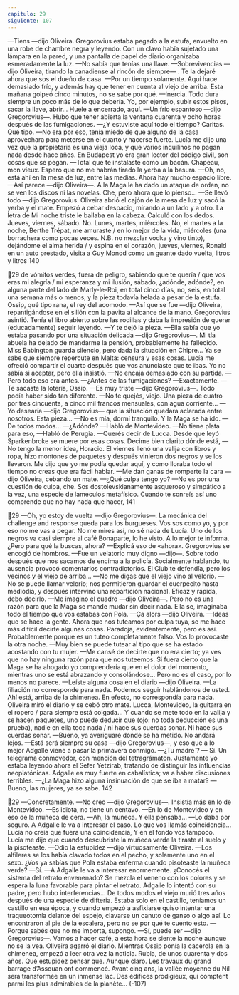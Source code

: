 ```yaml
---
capitulo: 29
siguiente: 107
---
```


—Tiens —dijo Oliveira.
Gregorovius estaba pegado a la estufa, envuelto en una robe de chambre
negra y leyendo. Con un clavo había sujetado una lámpara en la pared, y una
pantalla de papel de diario organizaba esmeradamente la luz.
—No sabía que tenías una llave.
—Sobrevivencias —dijo Oliveira, tirando la canadiense al rincón de siempre—
. Te la dejaré ahora que sos el dueño de casa.
—Por un tiempo solamente. Aquí hace demasiado frío, y además hay que
tener en cuenta al viejo de arriba. Esta mañana golpeó cinco minutos, no se sabe
por qué.
—Inercia. Todo dura siempre un poco más de lo que debería. Yo, por ejemplo,
subir estos pisos, sacar la llave, abrir... Huele a encerrado, aquí.
—Un frío espantoso —dijo Gregorovius—. Hubo que tener abierta la ventana
cuarenta y ocho horas después de las fumigaciones.
—¿Y estuviste aquí todo el tiempo? Caritas. Qué tipo.
—No era por eso, tenía miedo de que alguno de la casa aprovechara para
meterse en el cuarto y hacerse fuerte. Lucía me dijo una vez que la propietaria es
una vieja loca, y que varios inquilinos no pagan nada desde hace años. En
Budapest yo era gran lector del código civil, son cosas que se pegan.
—Total que te instalaste como un bacán. Chapeau, mon vieux. Espero que no
me habrán tirado la yerba a la basura.
—Oh, no, está ahí en la mesa de luz, entre las medias. Ahora hay mucho
espacio libre.
—Así parece —dijo Oliveira—. A la Maga le ha dado un ataque de orden, no
se ven los discos ni las novelas. Che, pero ahora que lo pienso...
—Se llevó todo —dijo Gregorovius.
Oliveira abrió el cajón de la mesa de luz y sacó la yerba y el mate. Empezó a
cebar despacio, mirando a un lado y a otro. La letra de Mi noche triste le bailaba
en la cabeza. Calculó con los dedos. Jueves, viernes, sábado. No. Lunes, martes,
miércoles. No, el martes a la noche, Berthe Trépat, me amuraste / en lo mejor de la
vida, miércoles (una borrachera como pocas veces. N.B. no mezclar vodka y vino
tinto), dejándome el alma herida / y espina en el corazón, jueves, viernes, Ronald en
un auto prestado, visita a Guy Monod como un guante dado vuelta, litros y litros
140

29
de vómitos verdes, fuera de peligro, sabiendo que te quería / que vos eras mi alegría
/ mi esperanza y mi ilusión, sábado, ¿adónde, adónde?, en alguna parte del lado de
Marly-le-Roi, en total cinco días, no, seis, en total una semana más o menos, y la
pieza todavía helada a pesar de la estufa. Ossip, qué tipo rana, el rey del
acomodo.
—Así que se fue —dijo Oliveira, repantigándose en el sillón con la pavita al
alcance de la mano.
Gregorovius asintió. Tenía el libro abierto sobre las rodillas y daba la
impresión de querer (educadamente) seguir leyendo.
—Y te dejó la pieza.
—Ella sabía que yo estaba pasando por una situación delicada —dijo
Gregorovius—. Mi tía abuela ha dejado de mandarme la pensión, probablemente
ha fallecido. Miss Babington guarda silencio, pero dada la situación en Chipre...
Ya se sabe que siempre repercute en Malta: censura y esas cosas. Lucía me
ofreció compartir el cuarto después que vos anunciaste que te ibas. Yo no sabía si
aceptar, pero ella insistió.
—No encaja demasiado con su partida.
—Pero todo eso era antes.
—¿Antes de las fumigaciones?
—Exactamente.
—Te sacaste la lotería, Ossip.
—Es muy triste —dijo Gregorovius—. Todo podía haber sido tan diferente.
—No te quejés, viejo. Una pieza de cuatro por tres cincuenta, a cinco mil
francos mensuales, con agua corriente...
—Yo desearía —dijo Gregorovius— que la situación quedara aclarada entre
nosotros. Esta pieza...
—No es mía, dormí tranquilo. Y la Maga se ha ido.
—De todos modos...
—¿Adónde?
—Habló de Montevideo.
—No tiene plata para eso,
—Habló de Perugia.
—Querés decir de Lucca. Desde que leyó Sparkenbroke se muere por esas
cosas. Decime bien clarito dónde está,
—No tengo la menor idea, Horacio. El viernes llenó una valija con libros y
ropa, hizo montones de paquetes y después vinieron dos negros y se los
llevaron. Me dijo que yo me podía quedar aquí, y como lloraba todo el tiempo no
creas que era fácil hablar.
—Me dan ganas de romperte la cara —dijo Oliveira, cebando un mate.
—¿Qué culpa tengo yo?
—No es por una cuestión de culpa, che. Sos dostoievskianamente asqueroso y
simpático a la vez, una especie de lameculos metafísico. Cuando te sonreís así
uno comprende que no hay nada que hacer,
141

29
—Oh, yo estoy de vuelta —dijo Gregorovius—. La mecánica del challenge and
response queda para los burgueses. Vos sos como yo, y por eso no me vas a pegar.
No me mires así, no sé nada de Lucía. Uno de los negros va casi siempre al café
Bonaparte, lo he visto. A lo mejor te informa. ¿Pero para qué la buscas, ahora?
—Explicá eso de «ahora». Gregorovius se encogió de hombros.
—Fue un velatorio muy digno —dijo—. Sobre todo después que nos sacamos
de encima a la policía. Socialmente hablando, tu ausencia provocó comentarios
contradictorios. El Club te defendía, pero los vecinos y el viejo de arriba...
—No me digas que el viejo vino al velorio.
—No se puede llamar velorio; nos permitieron guardar el cuerpecito hasta
mediodía, y después intervino una repartición nacional. Eficaz y rápida, debo
decirlo.
—Me imagino el cuadro —dijo Oliveira—. Pero no es una razón para que la
Maga se mande mudar sin decir nada. Ella se, imaginaba todo el tiempo que vos
estabas con Pola.
—Ça alors —dijo Oliveira.
—Ideas que se hace la gente. Ahora que nos tuteamos por culpa tuya, se me
hace más difícil decirte algunas cosas. Paradoja, evidentemente, pero es así.
Probablemente porque es un tuteo completamente falso. Vos lo provocaste la
otra noche.
—Muy bien se puede tutear al tipo que se ha estado acostando con tu mujer.
—Me cansé de decirte que no era cierto; ya ves que no hay ninguna razón
para que nos tuteemos. Si fuera cierto que la Maga se ha ahogado yo
comprendería que en el dolor del momento, mientras uno se está abrazando y
consolándose... Pero no es el caso, por lo menos no parece.
—Leíste alguna cosa en el diario —dijo Oliveira.
—La filiación no corresponde para nada. Podemos seguir hablándonos de
usted. Ahí está, arriba de la chimenea.
En efecto, no correspondía para nada. Oliveira miró el diario y se cebó otro
mate. Lucca, Montevideo, la guitarra en el ropero / para siempre está colgada... Y
cuando se mete todo en la valija y se hacen paquetes, uno puede deducir que
(ojo: no toda deducción es una prueba), nadie en ella toca nada / ni hace sus cuerdas
sonar. Ni hace sus cuerdas sonar.
—Bueno, ya averiguaré dónde se ha metido. No andará lejos.
—Está será siempre su casa —dijo Gregorovius—, y eso que a lo mejor
Adgalle viene a pasar la primavera conmigo.
—¿Tu madre`?
— Sí. Un telegrama conmovedor, con mención del tetragrámaton. Justamente
yo estaba leyendo ahora el Sefer Yetzirab, tratando de distinguir las influencias
neoplatónicas. Adgalle es muy fuerte en cabalística; va a haber discusiones
terribles.
—¿La Maga hizo alguna insinuación de que se iba a matar?
—Bueno, las mujeres, ya se sabe.
142

29
—Concretamente.
—No creo —dijo Gregorovius—. Insistía más en lo de Montevideo.
—Es idiota, no tiene un centavo.
—En lo de Montevideo y en eso de la muñeca de cera.
—Ah, la muñeca. Y ella pensaba...
—Lo daba por seguro. A Adgalle le va a interesar el caso. Lo que vos llamás
coincidencia... Lucía no creía que fuera una coincidencia, Y en el fondo vos
tampoco. Lucía me dijo que cuando descubriste la muñeca verde la tiraste al
suelo y la pisoteaste.
—Odio la estupidez —dijo virtuosamente Oliveira.
—Los alfileres se los había clavado todos en el pecho, y solamente uno en el
sexo. ¿Vos ya sabías que Pola estaba enferma cuando pisoteaste la muñeca
verde?
—Sí.
—A Adgalle le va a interesar enormemente. ¿Conocés el sistema del retrato
envenenado? Se mezcla el veneno con los colores y se espera la luna favorable
para pintar el retrato. Adgalle lo intentó con su padre, pero hubo interferencias...
De todos modos el viejo murió tres años después de una especie de difteria.
Estaba solo en el castillo, teníamos un castillo en esa época, y cuando empezó a
asfixiarse quiso intentar una traqueotomía delante del espejo, clavarse un canuto
de ganso o algo así. Lo encontraron al pie de la escalera, pero no se por qué te
cuento esto.
—Porque sabés que no me importa, supongo.
—Sí, puede ser —dijo Gregorovius—. Vamos a hacer café, a esta hora se siente
la noche aunque no se la vea. Oliveira agarró el diario. Mientras Ossip ponía la
cacerola en la chimenea, empezó a leer otra vez la noticia. Rubia, de unos
cuarenta y dos años. Qué estupidez pensar que. Aunque claro. Les travaux du
grand barrage d’Assouan ont commencé. Avant cinq ans, la vallée moyenne du Nil sera
transformée en un inmense lac. Des édifices prodigieux, qui comptent parmi les plus
admirables de la planète...
(-107)
